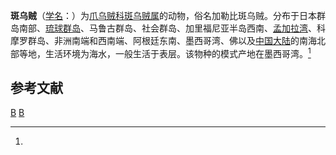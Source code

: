 {{Speciesbox
| taxon = Onykia carribbaea
| binomial_authority = (Lesueur, 1821)<ref name='id10863'>{{cite web| url =http://www.bioinfo.cn/db05/BjdwSpecies.php?action=view&id=10863| title =斑乌贼| work =《中国动物物种编目数据库》| publisher =中国科学院微生物研究所| author =中国科学院动物研究所| accessdate =2009-04-28| deadurl =yes| archiveurl =https://web.archive.org/web/20160305033917/http://www.bioinfo.cn/db05/BjdwSpecies.php?action=view&id=10863| archivedate =2016-03-05}}</ref>
}}

'''斑乌贼'''（[[学名|学名]]：{{lang|la|''Onykia carribbaea''}}）为[[爪乌贼科|爪乌贼科]][[斑乌贼属|斑乌贼属]]的动物，俗名加勒比斑乌贼。分布于日本群岛南部、[[琉球群岛|琉球群岛]]、马鲁古群岛、社会群岛、加里福尼亚半岛西南、[[孟加拉湾|孟加拉湾]]、科摩罗群岛、非洲南端和西南端、阿根廷东南、墨西哥湾、佛以及[[中国大陆|中国大陆]]的南海北部等地，生活环境为海水，一般生活于表层。该物种的模式产地在墨西哥湾。<ref name='id10863'/>

== 参考文献 ==
{{reflist}}

{{章魚小作品}}

{{Taxonbar}}
[[Category:1821年描述的动物|B]]
[[Category:斑乌贼属|B]]